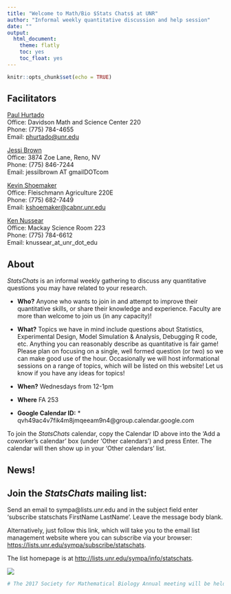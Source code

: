 ```yaml
---
title: "Welcome to Math/Bio $Stats Chats$ at UNR"
author: "Informal weekly quantitative discussion and help session"
date: ""
output:
  html_document:
    theme: flatly
    toc: yes
    toc_float: yes
---
```


```r
knitr::opts_chunk$set(echo = TRUE)
```

## Facilitators

[Paul Hurtado](http://pauljhurtado.com/)  
Office: Davidson Math and Science Center 220  
Phone: (775) 784-4655  
Email: [phurtado@unr.edu](phurtado@unr.edu)  

[Jessi Brown](http://jessilbrown.org/Welcome.html)  
Office: 3874 Zoe Lane, Reno, NV  
Phone: (775) 846-7244  
Email: jessilbrown AT gmailDOTcom

[Kevin Shoemaker](http://naes.unr.edu/shoemaker/)			
Office: Fleischmann Agriculture 220E					
Phone: (775) 682-7449					
Email: [kshoemaker@cabnr.unr.edu](kshoemaker@cabnr.unr.edu)	

[Ken Nussear](http://www.nussear.com/)			
Office: Mackay Science Room 223					
Phone: (775) 784-6612					
Email: knussear_at_unr_dot_edu

## About

$Stats Chats$ is an informal weekly gathering to discuss any quantitative questions you may have related to your research. 

 * **Who?** Anyone who wants to join in and attempt to improve their quantitative skills, or share their knowledge and experience. Faculty are more than welcome to join us (in any capacity)!   
 * **What?** Topics we have in mind include questions about Statistics, Experimental Design, Model Simulation & Analysis, Debugging R code, etc.  Anything you can reasonably describe as quantitative is fair game! Please plan on focusing on a single, well formed question (or two) so we can make good use of the hour. Occasionally we will host informational sessions on a range of topics, which will be listed on this website! Let us know if you have any ideas for topics! 
 * **When?** Wednesdays from 12-1pm
 * **Where** FA 253  
 
 
 * **Google Calendar ID:** * qvh49ac4v7fik4m8jmqeeam9n4@group.calendar.google.com
 
To join the $StatsChats$ calendar, copy the Calendar ID above into the 'Add a coworker’s calendar' box (under 'Other calendars') and press Enter. The calendar will then show up in your 'Other calendars' list.
 
 

## News!
 
## Join the $Stats Chats$ mailing list: 
Send an email to sympa@lists.unr.edu and in the subject field enter 'subscribe statschats FirstName LastName'. Leave the message body blank.  

Alternatively, just follow this link, which will take you to the email list management website where you can subscribe via your browser: [https://lists.unr.edu/sympa/subscribe/statschats](https://lists.unr.edu/sympa/subscribe/statschats).   

The list homepage is at [http://lists.unr.edu/sympa/info/statschats](http://lists.unr.edu/sympa/info/statschats).

![](StatsCartoon1.gif)

```r
# The 2017 Society for Mathematical Biology Annual meeting will be held at the University of Utah campus in Salt Lake City #   from July 17-20. Here is the [link](http://www.math.utah.edu/~smb2017/). Abstracts are due at the end of March!
```





